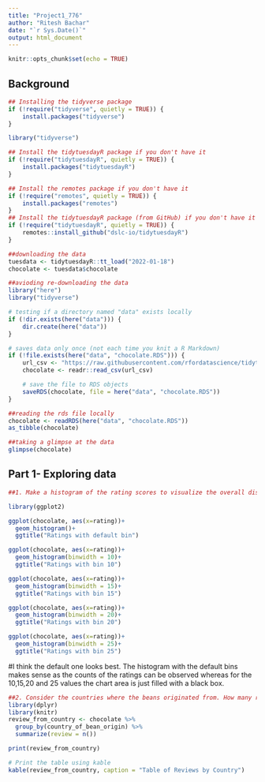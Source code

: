 ```yaml
---
title: "Project1_776"
author: "Ritesh Bachar"
date: "`r Sys.Date()`"
output: html_document
---
```


```r
knitr::opts_chunk$set(echo = TRUE)
```

## Background

```r
## Installing the tidyverse package
if (!require("tidyverse", quietly = TRUE)) {
    install.packages("tidyverse")
}

library("tidyverse")

## Install the tidytuesdayR package if you don't have it
if (!require("tidytuesdayR", quietly = TRUE)) {
    install.packages("tidytuesdayR")
}

## Install the remotes package if you don't have it
if (!require("remotes", quietly = TRUE)) {
    install.packages("remotes")
}
## Install the tidytuesdayR package (from GitHub) if you don't have it
if (!require("tidytuesdayR", quietly = TRUE)) {
    remotes::install_github("dslc-io/tidytuesdayR")
}

##downloading the data
tuesdata <- tidytuesdayR::tt_load("2022-01-18")
chocolate <- tuesdata$chocolate

##avioding re-downloading the data
library("here")
library("tidyverse")

# testing if a directory named "data" exists locally
if (!dir.exists(here("data"))) {
    dir.create(here("data"))
}

# saves data only once (not each time you knit a R Markdown)
if (!file.exists(here("data", "chocolate.RDS"))) {
    url_csv <- "https://raw.githubusercontent.com/rfordatascience/tidytuesday/master/data/2022/2022-01-18/chocolate.csv"
    chocolate <- readr::read_csv(url_csv)

    # save the file to RDS objects
    saveRDS(chocolate, file = here("data", "chocolate.RDS"))
}

##reading the rds file locally
chocolate <- readRDS(here("data", "chocolate.RDS"))
as_tibble(chocolate)

##taking a glimpse at the data
glimpse(chocolate)

```

## Part 1- Exploring data

```r
##1. Make a histogram of the rating scores to visualize the overall distribution of scores. Change the number of bins from the default to 10, 15, 20, and 25. Pick on the one that you think looks the best. Explain what the difference is when you change the number of bins and explain why you picked the one you did.

library(ggplot2)

ggplot(chocolate, aes(x=rating))+
  geom_histogram()+
  ggtitle("Ratings with default bin")

ggplot(chocolate, aes(x=rating))+
  geom_histogram(binwidth = 10)+
  ggtitle("Ratings with bin 10")

ggplot(chocolate, aes(x=rating))+
  geom_histogram(binwidth = 15)+
  ggtitle("Ratings with bin 15")

ggplot(chocolate, aes(x=rating))+
  geom_histogram(binwidth = 20)+
  ggtitle("Ratings with bin 20")

ggplot(chocolate, aes(x=rating))+
  geom_histogram(binwidth = 25)+
  ggtitle("Ratings with bin 25")

```

#I think the default one looks best. The histogram with the default bins makes sense as the counts of the ratings can be observed whereas for the 10,15,20 and 25 values the chart area is just filled with a black box.

```r
##2. Consider the countries where the beans originated from. How many reviews come from each country of bean origin?
library(dplyr)
library(knitr)
review_from_country <- chocolate %>%
  group_by(country_of_bean_origin) %>%
  summarize(review = n())

print(review_from_country)

# Print the table using kable
kable(review_from_country, caption = "Table of Reviews by Country")
```

